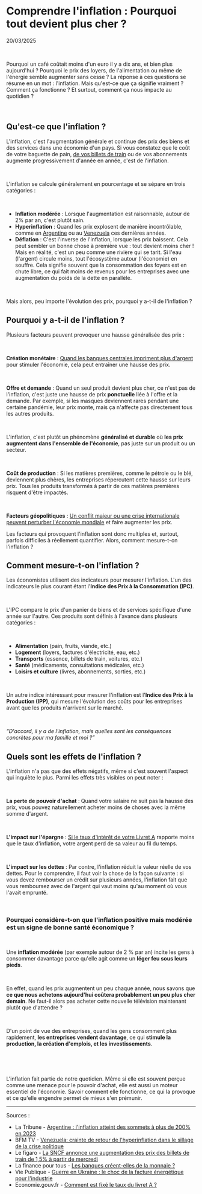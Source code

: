 
# Comprendre l'inflation : Pourquoi tout devient plus cher ?

<p data-key="date">20/03/2025</p>

<ImageWithCaption
  src={Splash.src}
  alt="Image d'un coffre fort"
  caption="Un ballon sur le point d'exploser."
  maxHeight={400}
/>

&nbsp;

Pourquoi un café coûtait moins d'un euro il y a dix ans, et bien plus aujourd'hui ? Pourquoi le prix des loyers, de l'alimentation ou même de l'énergie semble augmenter sans cesse ? La réponse à ces questions se résume en un mot : l'inflation. Mais qu'est-ce que ça signifie vraiment ? Comment ça fonctionne ? Et surtout, comment ça nous impacte au quotidien ?

&nbsp;

## Qu'est-ce que l'inflation ?

L'inflation, c'est l'augmentation générale et continue des prix des biens et des services dans une économie d'un pays. Si vous constatez que le coût de votre baguette de pain, [de vos billets de train](https://www.lefigaro.fr/conso/la-sncf-annonce-une-augmentation-des-prix-des-billets-de-train-de-1-5-a-partir-de-mercredi-20250107) ou de vos abonnements augmente progressivement d'année en année, c'est de l'inflation.

&nbsp;

L'inflation se calcule généralement en pourcentage et se sépare en trois catégories :

&nbsp;

- **Inflation modérée** : Lorsque l'augmentation est raisonnable, autour de 2% par an, c'est plutôt sain.
- **Hyperinflation** : Quand les prix explosent de manière incontrôlable, comme en [Argentine](https://www.latribune.fr/economie/international/argentine-l-inflation-atteint-des-sommets-a-plus-de-200-en-2023-987683.html) ou au [Venezuela](https://www.bfmtv.com/economie/international/venezuela-crainte-de-retour-de-l-hyperinflation-dans-le-sillage-de-la-crise-politique_AD-202409270145.html) ces dernières années.
- **Déflation** : C'est l'inverse de l'inflation, lorsque les prix baissent. Cela peut sembler un bonne chose à première vue : tout devient moins cher ! Mais en réalité, c'est un peu comme une rivière qui se tarit. Si l'eau (l'argent) circule moins, tout l'écosystème autour (l'économie) en souffre. Cela signifie souvent que la consommation des foyers est en chute libre, ce qui fait moins de revenus pour les entreprises avec une augmentation du poids de la dette en parallèle.

&nbsp;

Mais alors, peu importe l'évolution des prix, pourquoi y a-t-il de l'inflation ?

## Pourquoi y a-t-il de l'inflation ?

Plusieurs facteurs peuvent provoquer une hausse généralisée des prix :

&nbsp;

**Création monétaire** : [Quand les banques centrales impriment plus d'argent](https://www.lafinancepourtous.com/outils/questions-reponses/les-banques-creent-elles-de-la-monnaie/) pour stimuler l'économie, cela peut entraîner une hausse des prix.

&nbsp;

**Offre et demande** : Quand un seul produit devient plus cher, ce n'est pas de l'inflation, c'est juste une hausse de prix **ponctuelle** liée à l'offre et la demande. Par exemple, si les masques deviennent rares pendant une certaine pandémie, leur prix monte, mais ça n'affecte pas directement tous les autres produits.

&nbsp;

L'inflation, c'est plutôt un phénomène **généralisé et durable** où **les prix augmentent dans l'ensemble de l'économie**, pas juste sur un produit ou un secteur.

&nbsp;

**Coût de production** : Si les matières premières, comme le pétrole ou le blé, deviennent plus chères, les entreprises répercutent cette hausse sur leurs prix. Tous les produits transformés à partir de ces matières premières risquent d'être impactés.

&nbsp;

**Facteurs géopolitiques** : [Un conflit majeur ou une crise internationale peuvent perturber l'économie mondiale](https://www.notion.so/Une-application-pour-repenser-l-actualit-en-France-179692e7d33480cfaf85efaa3d2cdb17?pvs=21) et faire augmenter les prix.

Les facteurs qui provoquent l'inflation sont donc multiples et, surtout, parfois difficiles à réellement quantifier. Alors, comment mesure-t-on l'inflation ?

## Comment mesure-t-on l'inflation ?

Les économistes utilisent des indicateurs pour mesurer l'inflation. L'un des indicateurs le plus courant étant l'**Indice des Prix à la Consommation (IPC)**.

&nbsp;

L'IPC compare le prix d'un panier de biens et de services spécifique d'une année sur l'autre. Ces produits sont définis à l'avance dans plusieurs catégories :

&nbsp;

- **Alimentation** (pain, fruits, viande, etc.)
- **Logement** (loyers, factures d'électricité, eau, etc.)
- **Transports** (essence, billets de train, voitures, etc.)
- **Santé** (médicaments, consultations médicales, etc.)
- **Loisirs et culture** (livres, abonnements, sorties, etc.)

&nbsp;

Un autre indice intéressant pour mesurer l'inflation est l'**Indice des Prix à la Production (IPP)**, qui mesure l'évolution des coûts pour les entreprises avant que les produits n'arrivent sur le marché.

&nbsp;

_“D'accord, il y a de l'inflation, mais quelles sont les conséquences concrètes pour ma famille et moi ?”_

## Quels sont les effets de l'inflation ?

L'inflation n'a pas que des effets négatifs, même si c'est souvent l'aspect qui inquiète le plus. Parmi les effets très visibles on peut noter :

&nbsp;

**La perte de pouvoir d'achat** : Quand votre salaire ne suit pas la hausse des prix, vous pouvez naturellement acheter moins de choses avec la même somme d'argent.

&nbsp;

**L'impact sur l'épargne** : [Si le taux d'intérêt de votre Livret A](https://www.economie.gouv.fr/facileco/livret-a-taux-calcul) rapporte moins que le taux d'inflation, votre argent perd de sa valeur au fil du temps.

&nbsp;

**L'impact sur les dettes** : Par contre, l'inflation réduit la valeur réelle de vos dettes. Pour le comprendre, il faut voir la chose de la façon suivante : si vous devez rembourser un crédit sur plusieurs années, l'inflation fait que vous remboursez avec de l'argent qui vaut moins qu'au moment où vous l'avait emprunté.

&nbsp;

### Pourquoi considère-t-on que l'inflation positive mais modérée est un signe de bonne santé économique ?

&nbsp;

Une **inflation modérée** (par exemple autour de 2 % par an) incite les gens à consommer davantage parce qu'elle agit comme un **léger feu sous leurs pieds**.

&nbsp;

En effet, quand les prix augmentent un peu chaque année, nous savons que **ce que nous achetons aujourd'hui coûtera probablement un peu plus cher demain**. Ne faut-il alors pas acheter cette nouvelle télévision maintenant plutôt que d'attendre ?

&nbsp;

D'un point de vue des entreprises, quand les gens consomment plus rapidement, **les entreprises vendent davantage**, ce qui **stimule la production, la création d'emplois, et les investissements**.

&nbsp;

&nbsp;

L'inflation fait partie de notre quotidien. Même si elle est souvent perçue comme une menace pour le pouvoir d'achat, elle est aussi un moteur essentiel de l'économie. Savoir comment elle fonctionne, ce qui la provoque et ce qu'elle engendre permet de mieux s'en prémunir.

---

Sources :

- La Tribune - [Argentine : l'inflation atteint des sommets à plus de 200% en 2023](https://www.latribune.fr/economie/international/argentine-l-inflation-atteint-des-sommets-a-plus-de-200-en-2023-987683.html)
- BFM TV - [Venezuela: crainte de retour de l'hyperinflation dans le sillage de la crise politique](https://www.bfmtv.com/economie/international/venezuela-crainte-de-retour-de-l-hyperinflation-dans-le-sillage-de-la-crise-politique_AD-202409270145.html)
- Le figaro - [La SNCF annonce une augmentation des prix des billets de train de 1,5% à partir de mercredi](https://www.lefigaro.fr/conso/la-sncf-annonce-une-augmentation-des-prix-des-billets-de-train-de-1-5-a-partir-de-mercredi-20250107)
- La finance pour tous - [Les banques créent-elles de la monnaie ?](https://www.notion.so/articles-https-www-bnc-ca-particuliers-conseils-budget-trucs-pour-economiser-html-181692e7d334800baf99e953d23adeb7?pvs=21)
- Vie Publique - [Guerre en Ukraine : le choc de la facture énergétique pour l'industrie](https://www.notion.so/Une-application-pour-repenser-l-actualit-en-France-179692e7d33480cfaf85efaa3d2cdb17?pvs=21)
- Economie.gouv.fr - [Comment est fixé le taux du livret A ?](https://www.economie.gouv.fr/facileco/livret-a-taux-calcul)
